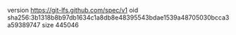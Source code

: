 version https://git-lfs.github.com/spec/v1
oid sha256:3b1318b8b97db1634c1a8db8e48395543bdae1539a48705030bcca3a59389747
size 445046
